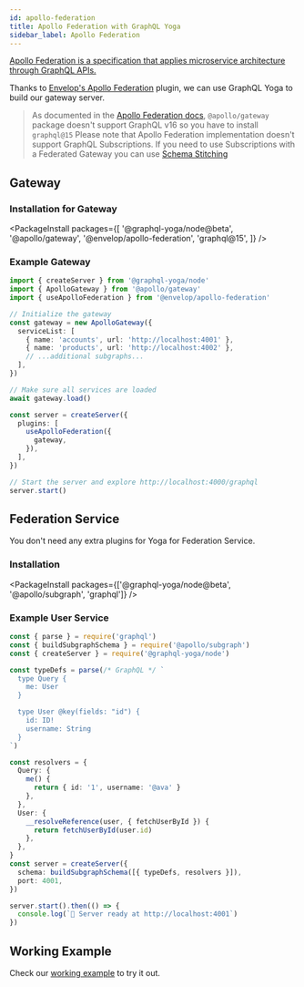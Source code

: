 ```yaml
---
id: apollo-federation
title: Apollo Federation with GraphQL Yoga
sidebar_label: Apollo Federation
---
```


[Apollo Federation is a specification that applies microservice architecture through GraphQL APIs.](https://www.apollographql.com/docs/federation/)

Thanks to [Envelop's Apollo Federation](https://www.envelop.dev/plugins/use-apollo-federation) plugin, we can use GraphQL Yoga to build our gateway server.

> As documented in the [Apollo Federation docs](https://www.apollographql.com/docs/federation/gateway/#setup), `@apollo/gateway` package doesn't support GraphQL v16 so you have to install `graphql@15`
> Please note that Apollo Federation implementation doesn't support GraphQL Subscriptions. If you need to use Subscriptions with a Federated Gateway you can use [Schema Stitching](https://www.graphql-tools.com/docs/schema-stitching/stitch-federation)

## Gateway

### Installation for Gateway

<PackageInstall
  packages={[
    '@graphql-yoga/node@beta',
    '@apollo/gateway',
    '@envelop/apollo-federation',
    'graphql@15',
  ]}
/>

### Example Gateway

```ts
import { createServer } from '@graphql-yoga/node'
import { ApolloGateway } from '@apollo/gateway'
import { useApolloFederation } from '@envelop/apollo-federation'

// Initialize the gateway
const gateway = new ApolloGateway({
  serviceList: [
    { name: 'accounts', url: 'http://localhost:4001' },
    { name: 'products', url: 'http://localhost:4002' },
    // ...additional subgraphs...
  ],
})

// Make sure all services are loaded
await gateway.load()

const server = createServer({
  plugins: [
    useApolloFederation({
      gateway,
    }),
  ],
})

// Start the server and explore http://localhost:4000/graphql
server.start()
```

## Federation Service

You don't need any extra plugins for Yoga for Federation Service.

### Installation

<PackageInstall
  packages={['@graphql-yoga/node@beta', '@apollo/subgraph', 'graphql']}
/>

### Example User Service

```ts
const { parse } = require('graphql')
const { buildSubgraphSchema } = require('@apollo/subgraph')
const { createServer } = require('@graphql-yoga/node')

const typeDefs = parse(/* GraphQL */ `
  type Query {
    me: User
  }

  type User @key(fields: "id") {
    id: ID!
    username: String
  }
`)

const resolvers = {
  Query: {
    me() {
      return { id: '1', username: '@ava' }
    },
  },
  User: {
    __resolveReference(user, { fetchUserById }) {
      return fetchUserById(user.id)
    },
  },
}
const server = createServer({
  schema: buildSubgraphSchema([{ typeDefs, resolvers }]),
  port: 4001,
})

server.start().then(() => {
  console.log(`🚀 Server ready at http://localhost:4001`)
})
```

## Working Example

Check our [working example](https://github.com/dotansimha/graphql-yoga/tree/master/examples/apollo-federation) to try it out.
